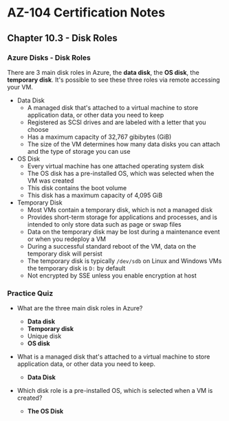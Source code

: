# AZ-104 Certification Notes
## Chapter 10.3 - Disk Roles

### Azure Disks - Disk Roles
There are 3 main disk roles in Azure, the **data disk**, the **OS disk**, the **temporary disk**. It's possible to see these three roles via remote accessing your VM.

* Data Disk
	* A managed disk that's attached to a virtual machine to store application data, or other data you need to keep
	* Registered as SCSI drives and are labeled with a letter that you choose
	* Has a maximum capacity of 32,767 gibibytes (GiB)
	* The size of the VM determines how many data disks you can attach and the type of storage you can use
* OS Disk
	* Every virtual machine has one attached operating system disk
	* The OS disk has a pre-installed OS, which was selected when the VM was created
	* This disk contains the boot volume
	* This disk has a maximum capacity of 4,095 GiB
* Temporary Disk
	* Most VMs contain a temporary disk, which is not a managed disk
	* Provides short-term storage for applications and processes, and is intended to only store data such as page or swap files
	* Data on the temporary disk may be lost during a maintenance event or when you redeploy a VM
	* During a successful standard reboot of the VM, data on the temporary disk will persist
	* The temporary disk is typically `/dev/sdb` on Linux and Windows VMs the temporary disk is `D:` by default
	* Not encrypted by SSE unless you enable encryption at host

### Practice Quiz
* What are the three main disk roles in Azure?
	* **Data disk**
	* **Temporary disk**
	* Unique disk
	* **OS disk**

* What is a managed disk that's attached to a virtual machine to store application data, or other data you need to keep.
	* **Data Disk**
* Which disk role is a pre-installed OS, which is selected when a VM is created?
	* **The OS Disk**